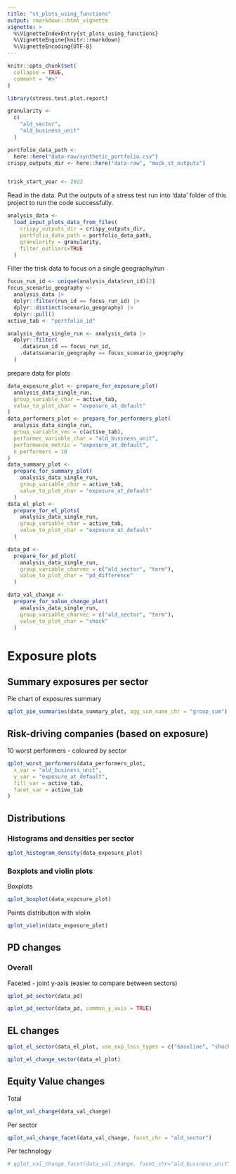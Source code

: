 ```yaml
---
title: "st_plots_using_functions"
output: rmarkdown::html_vignette
vignette: >
  %\VignetteIndexEntry{st_plots_using_functions}
  %\VignetteEngine{knitr::rmarkdown}
  %\VignetteEncoding{UTF-8}
---
```


```r
knitr::opts_chunk$set(
  collapse = TRUE,
  comment = "#>"
)
```

```r
library(stress.test.plot.report)

granularity <-
  c(
    "ald_sector",
    "ald_business_unit"
  )

portfolio_data_path <-
  here::here("data-raw/synthetic_portfolio.csv")
crispy_outputs_dir <- here::here("data-raw", "mock_st_outputs")


trisk_start_year <- 2022
```

Read in the data. Put the outputs of a stress test run into 'data' folder of this project to run the code successfully.

```r
analysis_data <-
  load_input_plots_data_from_files(
    crispy_outputs_dir = crispy_outputs_dir,
    portfolio_data_path = portfolio_data_path,
    granularity = granularity,
    filter_outliers=TRUE
  )
```


Filter the trisk data to focus on a single geography/run

```r
focus_run_id <- unique(analysis_data$run_id)[2]
focus_scenario_geography <-
  analysis_data |>
  dplyr::filter(run_id == focus_run_id) |>
  dplyr::distinct(scenario_geography) |>
  dplyr::pull()
active_tab <- "portfolio_id"

analysis_data_single_run <- analysis_data |>
  dplyr::filter(
    .data$run_id == focus_run_id,
    .data$scenario_geography == focus_scenario_geography
  )
```

prepare data for plots

```r
data_exposure_plot <- prepare_for_exposure_plot(
  analysis_data_single_run,
  group_variable_char = active_tab,
  value_to_plot_char = "exposure_at_default"
)
data_performers_plot <- prepare_for_performers_plot(
  analysis_data_single_run,
  group_variable_vec = c(active_tab),
  performer_variable_char = "ald_business_unit",
  performance_metric = "exposure_at_default",
  n_performers = 10
)
data_summary_plot <-
  prepare_for_summary_plot(
    analysis_data_single_run,
    group_variable_char = active_tab,
    value_to_plot_char = "exposure_at_default"
  )
data_el_plot <-
  prepare_for_el_plots(
    analysis_data_single_run,
    group_variable_char = active_tab,
    value_to_plot_char = "exposure_at_default"
  )
```


```r
data_pd <-
  prepare_for_pd_plot(
    analysis_data_single_run,
    group_variable_charvec = c("ald_sector", "term"),
    value_to_plot_char = "pd_difference"
  )

data_val_change <-
  prepare_for_value_change_plot(
    analysis_data_single_run,
    group_variable_charvec = c("ald_sector", "term"),
    value_to_plot_char = "shock"
  )
```

# Exposure plots

## Summary exposures per sector

Pie chart of exposures summary

```r
qplot_pie_summaries(data_summary_plot, agg_sum_name_chr = "group_sum")
```

## Risk-driving companies (based on exposure)

10 worst performers - coloured by sector

```r
qplot_worst_performers(data_performers_plot,
  x_var = "ald_business_unit",
  y_var = "exposure_at_default",
  fill_var = active_tab,
  facet_var = active_tab
)
```

## Distributions

### Histograms and densities per sector

```r
qplot_histogram_density(data_exposure_plot)
```


### Boxplots and violin plots

Boxplots

```r
qplot_boxplot(data_exposure_plot)
```

Points distribution with violin

```r
qplot_violin(data_exposure_plot)
```

## PD changes

### Overall

Faceted - joint y-axis (easier to compare between sectors)

```r
qplot_pd_sector(data_pd)
```

```r
qplot_pd_sector(data_pd, common_y_axis = TRUE)
```


## EL changes

```r
qplot_el_sector(data_el_plot, use_exp_loss_types = c("baseline", "shock", "st_diff"))
```
```r
qplot_el_change_sector(data_el_plot)
```

## Equity Value changes

Total

```r
qplot_val_change(data_val_change)
```

Per sector

```r
qplot_val_change_facet(data_val_change, facet_chr = "ald_sector")
```

Per technology

```r
# qplot_val_change_facet(data_val_change, facet_chr="ald_business_unit")
```
